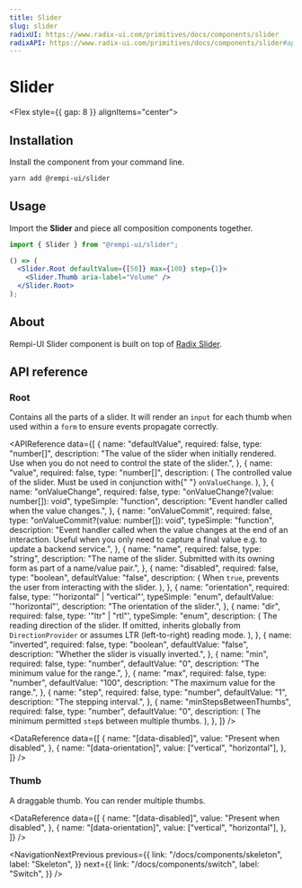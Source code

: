 ```yaml
---
title: Slider
slug: slider
radixUI: https://www.radix-ui.com/primitives/docs/components/slider
radixAPI: https://www.radix-ui.com/primitives/docs/components/slider#api-reference
---
```


# Slider

<Description text="An input where the user selects a value from within a given range." />

<Flex style={{ gap: 8 }} alignItems="center">
  <RadixUI href="https://www.radix-ui.com/primitives/docs/components/slider" />
  <RadixAPI href="https://www.radix-ui.com/primitives/docs/components/slider#api-reference" />
  <SelectVersion />
</Flex>

<PreviewComponent name="slider" />

## Installation

Install the component from your command line.

```bash
yarn add @rempi-ui/slider
```

## Usage

Import the <strong>Slider</strong> and piece all composition components together.

```jsx
import { Slider } from "@rempi-ui/slider";

() => (
  <Slider.Root defaultValue={[50]} max={100} step={1}>
    <Slider.Thumb aria-label="Volume" />
  </Slider.Root>
);
```

## About

Rempi-UI Slider component is built on top of [Radix Slider](https://www.radix-ui.com/primitives/docs/components/slider).

## API reference

### Root

Contains all the parts of a slider. It will render an `input` for each thumb when used within a `form` to ensure events propagate correctly.

<MoreInfo
  componentName="Radix Slider"
  componentLink="https://www.radix-ui.com/primitives/docs/components/slider#root"
/>

<APIReference
  data={[
    {
      name: "defaultValue",
      required: false,
      type: "number[]",
      description:
        "The value of the slider when initially rendered. Use when you do not need to control the state of the slider.",
    },
    {
      name: "value",
      required: false,
      type: "number[]",
      description: (
        <span>
          The controlled value of the slider. Must be used in conjunction with{" "}
          <code>onValueChange</code>.
        </span>
      ),
    },
    {
      name: "onValueChange",
      required: false,
      type: "onValueChange?(value: number[]): void",
      typeSimple: "function",
      description: "Event handler called when the value changes.",
    },
    {
      name: "onValueCommit",
      required: false,
      type: "onValueCommit?(value: number[]): void",
      typeSimple: "function",
      description:
        "Event handler called when the value changes at the end of an interaction. Useful when you only need to capture a final value e.g. to update a backend service.",
    },
    {
      name: "name",
      required: false,
      type: "string",
      description:
        "The name of the slider. Submitted with its owning form as part of a name/value pair.",
    },
    {
      name: "disabled",
      required: false,
      type: "boolean",
      defaultValue: "false",
      description: (
        <span>
          When <code>true</code>, prevents the user from interacting with the
          slider.
        </span>
      ),
    },
    {
      name: "orientation",
      required: false,
      type: '"horizontal" | "vertical"',
      typeSimple: "enum",
      defaultValue: '"horizontal"',
      description: "The orientation of the slider.",
    },
    {
      name: "dir",
      required: false,
      type: '"ltr" | "rtl"',
      typeSimple: "enum",
      description: (
        <span>
          The reading direction of the slider. If omitted, inherits globally
          from <code>DirectionProvider</code> or assumes LTR (left-to-right)
          reading mode.
        </span>
      ),
    },
    {
      name: "inverted",
      required: false,
      type: "boolean",
      defaultValue: "false",
      description: "Whether the slider is visually inverted.",
    },
    {
      name: "min",
      required: false,
      type: "number",
      defaultValue: "0",
      description: "The minimum value for the range.",
    },
    {
      name: "max",
      required: false,
      type: "number",
      defaultValue: "100",
      description: "The maximum value for the range.",
    },
    {
      name: "step",
      required: false,
      type: "number",
      defaultValue: "1",
      description: "The stepping interval.",
    },
    {
      name: "minStepsBetweenThumbs",
      required: false,
      type: "number",
      defaultValue: "0",
      description: (
        <span>
          The minimum permitted <code>step</code>s between multiple thumbs.
        </span>
      ),
    },
  ]}
/>

<DataReference
  data={[
    {
      name: "[data-disabled]",
      value: "Present when disabled",
    },
    {
      name: "[data-orientation]",
      value: ["vertical", "horizontal"],
    },
  ]}
/>

### Thumb

A draggable thumb. You can render multiple thumbs.

<MoreInfo
  componentName="Radix Slider Thumb"
  componentLink="https://www.radix-ui.com/primitives/docs/components/slider#thumb"
/>

<DataReference
  data={[
    {
      name: "[data-disabled]",
      value: "Present when disabled",
    },
    {
      name: "[data-orientation]",
      value: ["vertical", "horizontal"],
    },
  ]}
/>

<NavigationNextPrevious
  previous={{
    link: "/docs/components/skeleton",
    label: "Skeleton",
  }}
  next={{
    link: "/docs/components/switch",
    label: "Switch",
  }}
/>
